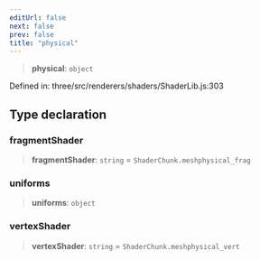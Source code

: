 ```yaml
---
editUrl: false
next: false
prev: false
title: "physical"
---
```


> **physical**: `object`

Defined in: three/src/renderers/shaders/ShaderLib.js:303

## Type declaration

### fragmentShader

> **fragmentShader**: `string` = `ShaderChunk.meshphysical_frag`

### uniforms

> **uniforms**: `object`

### vertexShader

> **vertexShader**: `string` = `ShaderChunk.meshphysical_vert`
